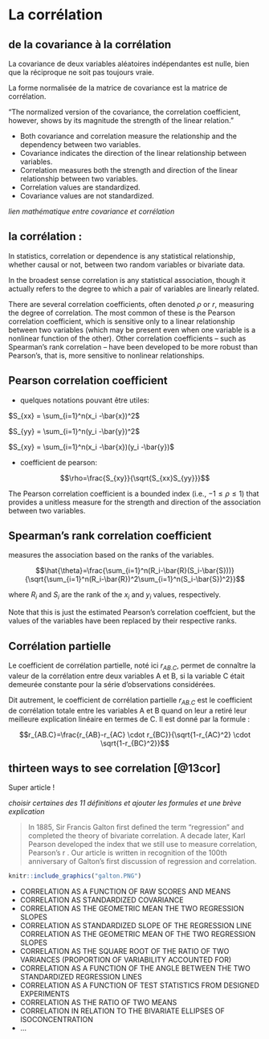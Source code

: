 # La corrélation

## de la covariance à la corrélation 

La covariance de deux variables aléatoires indépendantes est nulle, bien que la réciproque ne soit pas toujours vraie.

La forme normalisée de la matrice de covariance est la matrice de corrélation.

"The normalized version of the covariance, the correlation coefficient, however, shows by its magnitude the strength of the linear relation."

- Both covariance and correlation measure the relationship and the dependency between two variables.
- Covariance indicates the direction of the linear relationship between variables.
- Correlation measures both the strength and direction of the linear relationship between two variables.
- Correlation values are standardized.
- Covariance values are not standardized.

*lien mathématique entre covariance et corrélation*

## la corrélation : 

In statistics, correlation or dependence is any statistical relationship, whether causal or not, between two random variables or bivariate data.

In the broadest sense correlation is any statistical association, though it actually refers to the degree to which a pair of variables are linearly related.

There are several correlation coefficients, often denoted  $\rho$  or $r$, measuring the degree of correlation. The most common of these is the Pearson correlation coefficient, which is sensitive only to a linear relationship between two variables (which may be present even when one variable is a nonlinear function of the other). Other correlation coefficients – such as Spearman's rank correlation – have been developed to be more robust than Pearson's, that is, more sensitive to nonlinear relationships.

## Pearson correlation coefficient 

- quelques notations pouvant être utiles:

$S_{xx} = \sum_{i=1}^n(x_i -\bar{x})^2$

$S_{yy} = \sum_{i=1}^n(y_i -\bar{y})^2$

$S_{xy} = \sum_{i=1}^n(x_i -\bar{x})(y_i -\bar{y})$

- coefficient de pearson:

$$\rho=\frac{S_{xy}}{\sqrt{S_{xx}S_{yy}}}$$

The Pearson correlation coefficient is a bounded index (i.e., $-1 \leq \rho \leq 1$) that provides a unitless measure for the strength and direction of the association between two variables.

## Spearman's rank correlation coefficient 

measures the association based on the ranks of the variables.

$$\hat{\theta}=\frac{\sum_{i=1}^n(R_i-\bar{R}(S_i-\bar{S}))}{\sqrt{\sum_{i=1}^n(R_i-\bar{R})^2\sum_{i=1}^n(S_i-\bar{S})^2}}$$

where $R_i$ and $S_i$ are the rank of the $x_i$ and $y_i$ values, respectively.

Note that this is just the estimated Pearson's correlation coeffcient, but the values of the variables have been replaced by their respective ranks.

## Corrélation partielle 

Le coefficient de corrélation partielle, noté ici  $r_{AB.C}$, permet de connaître la valeur de la corrélation entre deux variables A et B, si la variable C était demeurée constante pour la série d’observations considérées. 

Dit autrement, le coefficient de corrélation partielle $r_{AB.C}$ est le coefficient de corrélation totale entre les variables A et B quand on leur a retiré leur meilleure explication linéaire en termes de C. Il est donné par la formule :

$$r_{AB.C}=\frac{r_{AB}-r_{AC} \cdot r_{BC}}{\sqrt{1-r_{AC}^2} \cdot \sqrt{1-r_{BC}^2}}$$

## thirteen ways to see correlation [@13cor]

Super article ! 

*choisir certaines des 11 définitions et ajouter les formules et une brève explication*

> In 1885, Sir Francis Galton first defined the term "regression" and completed the theory of bivariate correlation. A decade later, Karl Pearson developed the index that we still use to measure correlation, Pearson's r . Our article is written in recognition of the 100th anniversary of Galton's first discussion of regression and correlation.

```r
knitr::include_graphics("galton.PNG")
```

- CORRELATION AS A FUNCTION OF RAW SCORES AND MEANS
- CORRELATION AS STANDARDIZED COVARIANCE
- CORRELATION AS THE GEOMETRIC MEAN THE TWO REGRESSION SLOPES
- CORRELATION AS STANDARDIZED SLOPE OF THE REGRESSION LINE CORRELATION AS THE GEOMETRIC MEAN OF THE TWO REGRESSION SLOPES
- CORRELATION AS THE SQUARE ROOT OF THE RATIO OF TWO VARIANCES (PROPORTION OF VARIABILITY ACCOUNTED FOR)
- CORRELATION AS A FUNCTION OF THE ANGLE BETWEEN THE TWO STANDARDIZED REGRESSION LINES
- CORRELATION AS A FUNCTION OF TEST STATISTICS FROM DESIGNED EXPERIMENTS
- CORRELATION AS THE RATIO OF TWO MEANS
- CORRELATION IN RELATION TO THE BIVARIATE ELLIPSES OF ISOCONCENTRATION
- ... 
